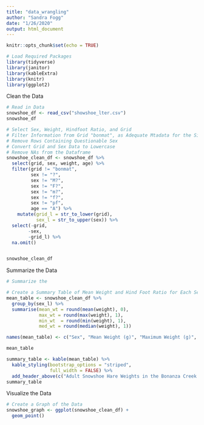 ```yaml
---
title: "data_wrangling"
author: "Sandra Fogg"
date: "1/26/2020"
output: html_document
---
```


```r
knitr::opts_chunk$set(echo = TRUE)
```

```r
# Load Required Packages
library(tidyverse)
library(janitor)
library(kableExtra)
library(knitr)
library(ggplot2)

```

Clean the Data
```r
# Read in Data
snowshoe_df <- read_csv("showshoe_lter.csv")
snowshoe_df

# Select Sex, Weight, Hindfoot Ratio, and Grid 
# Filter Information from Grid "bonmat", as Adequate Mtadata for the Site is Unavailable
# Remove Rows Containing Questionable Sex
# Convert Grid and Sex Data to Lowercase
# Remove NAs from the Dataframe
snowshoe_clean_df <- snowshoe_df %>% 
  select(grid, sex, weight, age) %>% 
  filter(grid != "bonmat",
         sex != "?",
         sex != "M?",
         sex != "F?",
         sex != "m?",
         sex != "f?",
         sex != "pf",
         age == "A") %>%
    mutate(grid_l = str_to_lower(grid),
           sex_l = str_to_upper(sex)) %>% 
  select(-grid,
        -sex,
        -grid_l) %>% 
  na.omit()


snowshoe_clean_df
```


Summarize the Data
```r
# Summarize the 

# Create a Summary Table of Mean Weight and Hind Foot Ratio for Each Sex
mean_table <- snowshoe_clean_df %>% 
  group_by(sex_l) %>% 
  summarise(mean_wt = round(mean(weight), 0),
            max_wt = round(max(weight), 1),
            min_wt  = round(min(weight), 1),
            med_wt = round(median(weight), 1))

names(mean_table) <- c("Sex", "Mean Weight (g)", "Maximum Weight (g)", "Minimum Weight (g)", "Median Weight (g)") 

mean_table 

summary_table <- kable(mean_table) %>% 
  kable_styling(bootstrap_options = "striped", 
                full_width = FALSE) %>% 
  add_header_above(c("Adult Snowshoe Hare Weights in the Bonanza Creek Experimental Forest" = 5))
summary_table
```

Visualize the Data
```r
# Create a Graph of the Data
snowshoe_graph <- ggplot(snowshoe_clean_df) +
  geom_point()
                         
```

